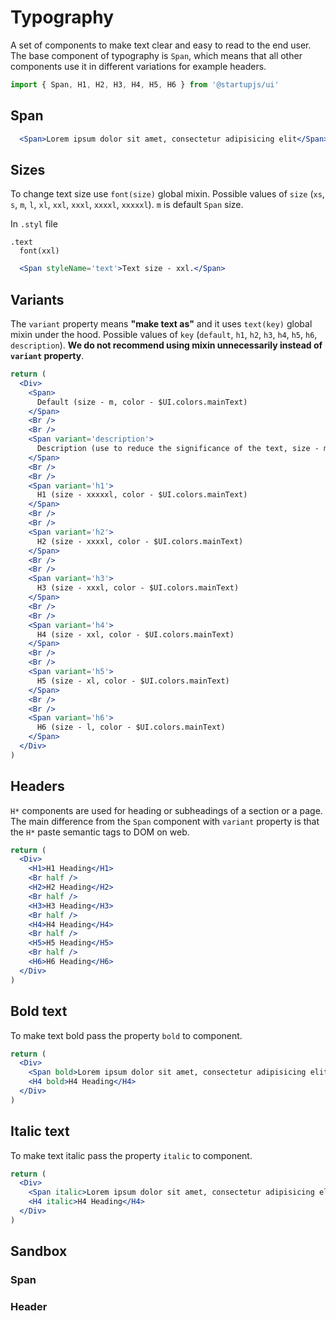 
# Typography

A set of components to make text clear and easy to read to the end user. The base component of typography is `Span`, which means that all other components use it in different variations for example headers.

```jsx
import { Span, H1, H2, H3, H4, H5, H6 } from '@startupjs/ui'
```

## Span

```jsx example
  <Span>Lorem ipsum dolor sit amet, consectetur adipisicing elit</Span>
```

## Sizes

To change text size use `font(size)` global mixin. Possible values of `size` (`xs`, `s`, `m`, `l`, `xl`, `xxl`, `xxxl`, `xxxxl`, `xxxxxl`). `m` is default `Span` size.

In `.styl` file
```stylus
.text
  font(xxl)
```

```jsx example
  <Span styleName='text'>Text size - xxl.</Span>
```

## Variants

The `variant` property means **"make text as"** and it uses `text(key)` global mixin under the hood. Possible values of `key` (`default`, `h1`, `h2`, `h3`, `h4`, `h5`, `h6`, `description`). **We do not recommend using mixin unnecessarily instead of `variant` property**.

```jsx example
return (
  <Div>
    <Span>
      Default (size - m, color - $UI.colors.mainText)
    </Span>
    <Br />
    <Br />
    <Span variant='description'>
      Description (use to reduce the significance of the text, size - m, color - $UI.colors.secondaryText)
    </Span>
    <Br />
    <Br />
    <Span variant='h1'>
      H1 (size - xxxxxl, color - $UI.colors.mainText)
    </Span>
    <Br />
    <Br />
    <Span variant='h2'>
      H2 (size - xxxxl, color - $UI.colors.mainText)
    </Span>
    <Br />
    <Br />
    <Span variant='h3'>
      H3 (size - xxxl, color - $UI.colors.mainText)
    </Span>
    <Br />
    <Br />
    <Span variant='h4'>
      H4 (size - xxl, color - $UI.colors.mainText)
    </Span>
    <Br />
    <Br />
    <Span variant='h5'>
      H5 (size - xl, color - $UI.colors.mainText)
    </Span>
    <Br />
    <Br />
    <Span variant='h6'>
      H6 (size - l, color - $UI.colors.mainText)
    </Span>
  </Div>
)
```

## Headers

`H*` components are used for heading or subheadings of a section or a page. The main difference from the `Span` component with `variant` property is that the `H*` paste semantic tags to DOM on web.

```jsx example
return (
  <Div>
    <H1>H1 Heading</H1>
    <Br half />
    <H2>H2 Heading</H2>
    <Br half />
    <H3>H3 Heading</H3>
    <Br half />
    <H4>H4 Heading</H4>
    <Br half />
    <H5>H5 Heading</H5>
    <Br half />
    <H6>H6 Heading</H6>
  </Div>
)
```

## Bold text

To make text bold pass the property `bold` to component.

```jsx example
return (
  <Div>
    <Span bold>Lorem ipsum dolor sit amet, consectetur adipisicing elit.</Span>
    <H4 bold>H4 Heading</H4>
  </Div>
)
```

## Italic text

To make text italic pass the property `italic` to component.

```jsx example
return (
  <Div>
    <Span italic>Lorem ipsum dolor sit amet, consectetur adipisicing elit.</Span>
    <H4 italic>H4 Heading</H4>
  </Div>
)
```

## Sandbox

### Span

<Sandbox Component={Span} />

### Header

<Sandbox Component={H1} />

